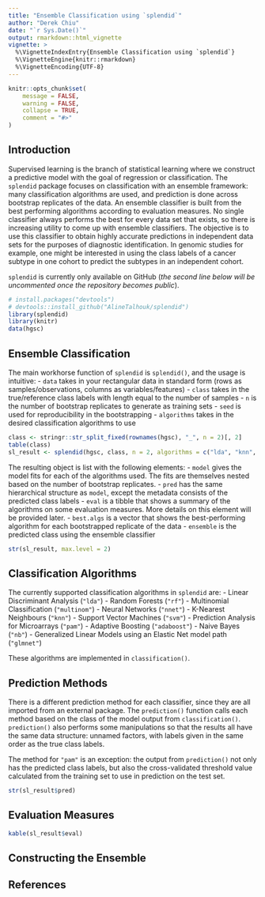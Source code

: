 ```yaml
---
title: "Ensemble Classification using `splendid`"
author: "Derek Chiu"
date: "`r Sys.Date()`"
output: rmarkdown::html_vignette
vignette: >
  %\VignetteIndexEntry{Ensemble Classification using `splendid`}
  %\VignetteEngine{knitr::rmarkdown}
  %\VignetteEncoding{UTF-8}
---
```


```r
knitr::opts_chunk$set(
	message = FALSE,
	warning = FALSE,
	collapse = TRUE,
	comment = "#>"
)
```

## Introduction

Supervised learning is the branch of statistical learning where we construct a predictive model with the goal of regression or classification. The `splendid` package focuses on classification with an ensemble framework: many classification algorithms are used, and prediction is done across bootstrap replicates of the data. An ensemble classifier is built from the best performing algorithms according to evaluation measures. No single classifier always performs the best for every data set that exists, so there is increasing utility to come up with ensemble classifiers. The objective is to use this classifier to obtain highly accurate predictions in independent data sets for the purposes of diagnostic identification. In genomic studies for example, one might be interested in using the class labels of a cancer subtype in one cohort to predict the subtypes in an independent cohort.

`splendid` is currently only available on GitHub (*the second line below will be uncommented once the repository becomes public*).

```r
# install.packages("devtools")
# devtools::install_github("AlineTalhouk/splendid")
library(splendid)
library(knitr)
data(hgsc)
```

## Ensemble Classification

The main workhorse function of `splendid` is `splendid()`, and the usage is intuitive:
  - `data` takes in your rectangular data in standard form (rows as samples/observations, columns as variables/features)
  - `class` takes in the true/reference class labels with length equal to the number of samples
  - `n` is the number of bootstrap replicates to generate as training sets
  - `seed` is used for reproducibility in the bootstrapping
  - `algorithms` takes in the desired classification algorithms to use
  
```r
class <- stringr::str_split_fixed(rownames(hgsc), "_", n = 2)[, 2]
table(class)
sl_result <- splendid(hgsc, class, n = 2, algorithms = c("lda", "knn", "svm"))
```

The resulting object is list with the following elements:
  - `model` gives the model fits for each of the algorithms used. The fits are themselves nested based on the number of bootstrap replicates.
  - `pred` has the same hierarchical structure as `model`, except the metadata consists of the predicted class labels
  - `eval` is a tibble that shows a summary of the algorithms on some evaluation measures. More details on this element will be provided later.
  - `best.algs` is a vector that shows the best-performing algorithm for each bootstrapped replicate of the data
  - `ensemble` is the predicted class using the ensemble classifier
  
```r
str(sl_result, max.level = 2)
```
  
## Classification Algorithms

The currently supported classification algorithms in `splendid` are:
  - Linear Discriminant Analysis (`"lda"`)
  - Random Forests (`"rf"`)
  - Multinomial Classification (`"multinom"`)
  - Neural Networks (`"nnet"`)
  - K-Nearest Neighbours (`"knn"`)
  - Support Vector Machines (`"svm"`)
  - Prediction Analysis for Microarrays (`"pam"`)
  - Adaptive Boosting (`"adaboost"`)
  - Naive Bayes (`"nb"`)
  - Generalized Linear Models using an Elastic Net model path (`"glmnet"`)
  
These algorithms are implemented in `classification()`.

## Prediction Methods

There is a different prediction method for each classifier, since they are all imported from an external package. The `prediction()` function calls each method based on the class of the model output from `classification()`. `prediction()` also performs some manipulations so that the results all have the same data structure: unnamed factors, with labels given in the same order as the true class labels.

The method for `"pam"` is an exception: the output from `prediction()` not only has the predicted class labels, but also the cross-validated threshold value calculated from the training set to use in prediction on the test set.

```r
str(sl_result$pred)
```

## Evaluation Measures

```r
kable(sl_result$eval)
```

## Constructing the Ensemble



## References

